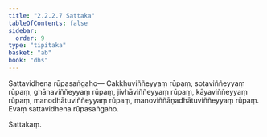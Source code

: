 ```yaml
---
title: "2.2.2.7 Sattaka"
tableOfContents: false
sidebar:
  order: 9
type: "tipitaka"
basket: "ab"
book: "dhs"
---
```



<DynamicBreadcrumb />

<Division number="589" book="dhs" bookNo="29" page="154">

<Paragraph number="1219" book="dhs">
Sattavidhena rūpasaṅgaho—
</Paragraph>

<Paragraph number="1220" book="dhs">
Cakkhuviññeyyaṃ rūpaṃ, sotaviññeyyaṃ rūpaṃ, ghānaviññeyyaṃ rūpaṃ, jivhāviññeyyaṃ rūpaṃ, kāyaviññeyyaṃ rūpaṃ, manodhātuviññeyyaṃ rūpaṃ, manoviññāṇadhātuviññeyyaṃ rūpaṃ.

</Paragraph>
</Division>

<Paragraph number="1221" type="center" book="dhs">
Evaṃ sattavidhena rūpasaṅgaho.

  
Sattakaṃ.
</Paragraph>